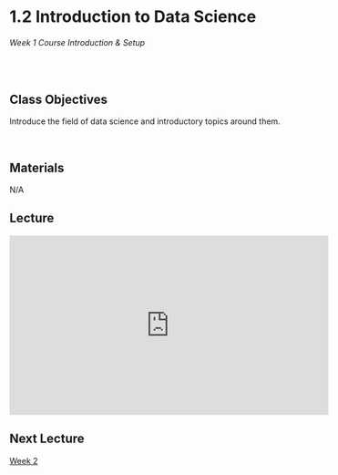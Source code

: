 # 1.2 Introduction to Data Science

######  Week 1 Course Introduction & Setup
<br>

## Class Objectives 

Introduce the field of data science and introductory topics around them.

<br>

## Materials

N/A

## Lecture

<iframe width="560" height="315" src="https://www.youtube.com/embed/BpZPxJwIg7M" title="YouTube video player" frameborder="0" allow="accelerometer; autoplay; clipboard-write; encrypted-media; gyroscope; picture-in-picture; web-share" allowfullscreen></iframe>

## Next Lecture 

[Week 2](../../Week_2/home.qmd)